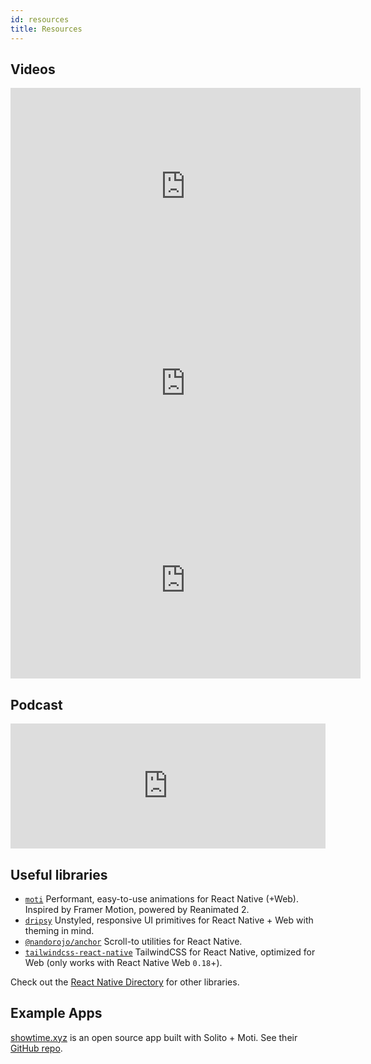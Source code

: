 ```yaml
---
id: resources
title: Resources
---
```


## Videos

<div style={{ maxWidth: '100%', overflowX: 'auto' }}>
  <iframe
    width="560"
    height="315"
    src="https://www.youtube.com/embed/0lnbdRweJtA"
    title="YouTube video player"
    frameborder="0"
    allow="accelerometer; autoplay; clipboard-write; encrypted-media; gyroscope; picture-in-picture"
    allowfullscreen
  ></iframe>
</div>

<div style={{ maxWidth: '100%', overflowX: 'auto' }}>
  <iframe
    width="560"
    height="315"
    src="https://www.youtube.com/embed/0FfvIuSouTU"
    title="YouTube video player"
    frameborder="0"
    allow="accelerometer; autoplay; clipboard-write; encrypted-media; gyroscope; picture-in-picture"
    allowfullscreen
  ></iframe>
</div>


<div style={{ maxWidth: '100%', overflowX: 'auto' }}>
  <iframe
    width="560"
    height="315"
    src="https://www.youtube.com/embed/HC4ElDnVwuM"
    title="YouTube video player"
    frameborder="0"
    allow="accelerometer; autoplay; clipboard-write; encrypted-media; gyroscope; picture-in-picture"
    allowfullscreen
  ></iframe>
</div>

## Podcast

<div style={{ maxWidth: '100%' }}>
  <iframe
    height="200px"
    width="100%"
    frameborder="no"
    scrolling="no"
    seamless
    src="https://player.simplecast.com/bceeebaf-6e72-4b5b-84ac-e022985e6df2?dark=true"
  ></iframe>
</div>

## Useful libraries

- [`moti`](https://moti.fyi) Performant, easy-to-use animations for React Native (+Web). Inspired by Framer Motion, powered by Reanimated 2.
- [`dripsy`](https://dripsy.xyz) Unstyled, responsive UI primitives for React Native + Web with theming in mind.
- [`@nandorojo/anchor`](https://github.com/nandorojo/react-native-anchors) Scroll-to utilities for React Native.
- [`tailwindcss-react-native`](https://tailwindcss-react-native.vercel.app/) TailwindCSS for React Native, optimized for Web (only works with React Native Web `0.18`+).

Check out the [React Native Directory](https://reactnative.directory) for other libraries.

## Example Apps

[showtime.xyz](https://showtime.xyz) is an open source app built with Solito + Moti. See their [GitHub repo](https://github.com/showtime-xyz/showtime-frontend).
